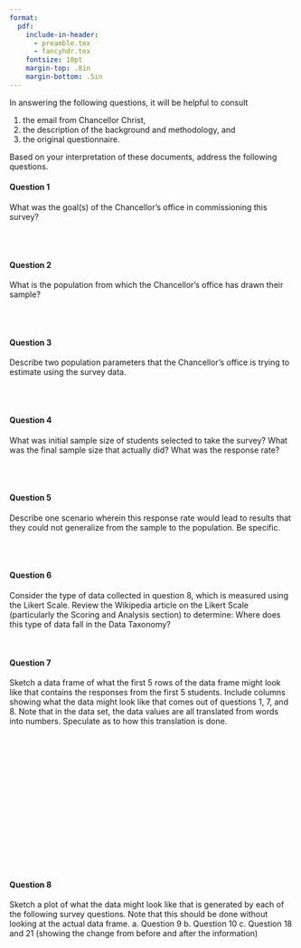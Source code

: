 ```yaml
---
format:
  pdf:
    include-in-header:
      - preamble.tex
      - fancyhdr.tex
    fontsize: 10pt
    margin-top: .8in
    margin-bottom: .5in
---
```


\thispagestyle{empty}

\begin{center}
\textsc{Stat 20: Lab 5.1: People's Park} \\
\noindent\rule{12cm}{0.4pt}
\end{center}

In answering the following questions, it will be helpful to consult

1. the email from Chancellor Christ,
2. the description of the background and methodology, and
3. the original questionnaire.

Based on your interpretation of these documents, address the following questions.

#### Question 1

What was the goal(s) of the Chancellor's office in commissioning this survey?

\
\

#### Question 2

What is the population from which the Chancellor's office has drawn their sample?

\
\

#### Question 3

Describe two population parameters that the Chancellor's office is trying to estimate using the survey data.

\
\

#### Question 4

What was initial sample size of students selected to take the survey? What was the final sample size that actually did? What was the response rate?

\
\

#### Question 5

Describe one scenario wherein this response rate would lead to results that they could not generalize from the sample to the population. Be specific.

\
\

#### Question 6

Consider the type of data collected in question 8, which is measured using the Likert Scale. Review the Wikipedia article on the Likert Scale (particularly the Scoring and Analysis section) to determine: Where does this type of data fall in the Data Taxonomy? 

\

#### Question 7

Sketch a data frame of what the first 5 rows of the data frame might look like that contains the responses from the first 5 students. Include columns showing what the data might look like that comes out of questions 1, 7, and 8. Note that in the data set, the data values are all translated from words into numbers. Speculate as to how this translation is done.

\
\
\
\
\
\
\
\
\
\
\
\
\
\


#### Question 8

Sketch a plot of what the data might look like that is generated by each of the following survey questions. Note that this should be done without looking at the actual data frame.
    a. Question 9
    b. Question 10
    c. Question 18 and 21 (showing the change from before and after the information)

